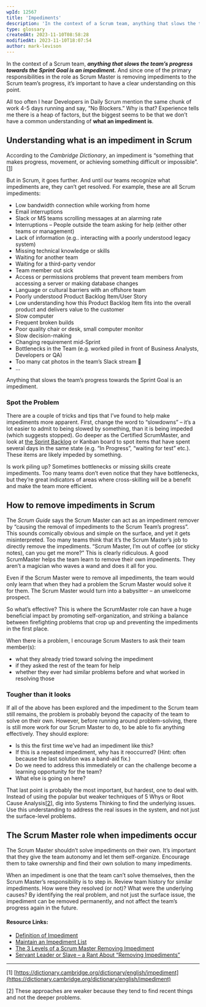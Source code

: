 ```yaml
---
wpId: 12567
title: 'Impediments'
description: 'In the context of a Scrum team, anything that slows the team''s progress towards the Sprint Goal is an impediment. And since one of the primary responsibilities in the role as Scrum Master is removing impediments to the Scrum team''s progress, it''s important to have a clear understanding on this point. All too often I hear Developers in Daily ...'
type: glossary
createdAt: 2023-11-10T08:58:28
modifiedAt: 2023-11-10T18:07:54
author: mark-levison
---
```



In the context of a Scrum team, _**anything that slows the team’s progress towards the Sprint Goal is an impediment.**_ And since one of the primary responsibilities in the role as Scrum Master is removing impediments to the Scrum team’s progress, it’s important to have a clear understanding on this point.

All too often I hear Developers in Daily Scrum mention the same chunk of work 4-5 days running and say, “No Blockers.” Why is that? Experience tells me there is a heap of factors, but the biggest seems to be that we don’t have a common understanding of **what an impediment is**.

## Understanding what is an impediment in Scrum

According to the _Cambridge Dictionary_, an impediment is “something that makes progress, movement, or achieving something difficult or impossible”.\[[1](#footnotes)\]

But in Scrum, it goes further. And until our teams recognize what impediments are, they can’t get resolved. For example, these are all Scrum impediments:

*   Low bandwidth connection while working from home
*   Email interruptions
*   Slack or MS teams scrolling messages at an alarming rate
*   Interruptions – People outside the team asking for help (either other teams or management)
*   Lack of information (e.g.. interacting with a poorly understood legacy system)
*   Missing technical knowledge or skills
*   Waiting for another team
*   Waiting for a third-party vendor
*   Team member out sick
*   Access or permissions problems that prevent team members from accessing a server or making database changes
*   Language or cultural barriers with an offshore team
*   Poorly understood Product Backlog Item/User Story
*   Low understanding how this Product Backlog Item fits into the overall product and delivers value to the customer
*   Slow computer
*   Frequent broken builds
*   Poor quality chair or desk, small computer monitor
*   Slow decision-making
*   Changing requirement mid-Sprint
*   Bottlenecks in the Team (e.g. worked piled in front of Business Analysts, Developers or QA)
*   Too many cat photos in the team’s Slack stream 🙂
*   …

Anything that slows the team’s progress towards the Sprint Goal is an impediment.

### Spot the Problem

There are a couple of tricks and tips that I’ve found to help make impediments more apparent. First, change the word to “slowdowns” – it’s a lot easier to admit to being slowed by something, than it is being impeded (which suggests stopped). Go deeper as the Certified ScrumMaster, and look at [the Sprint Backlog](/blog/the-humble-sprint-backlog.html) or Kanban board to spot items that have spent several days in the same state (e.g. “In Progress”, “waiting for test” etc.). These items are likely impeded by something.

Is work piling up? Sometimes bottlenecks or missing skills create impediments. Too many teams don’t even notice that they have bottlenecks, but they’re great indicators of areas where cross-skilling will be a benefit and make the team more efficient.

## How to remove impediments in Scrum

The _Scrum Guide_ says the Scrum Master can act as an impediment remover by “causing the removal of impediments to the Scrum Team’s progress”. This sounds comically obvious and simple on the surface, and yet it gets misinterpreted. Too many teams think that it’s the Scrum Master’s job to directly remove the impediments. “Scrum Master, I’m out of coffee (or sticky notes), can you get me more?” This is clearly ridiculous. A good ScrumMaster helps the team learn to remove their own impediments. They aren’t a magician who waves a wand and does it all for you.

Even if the Scrum Master were to remove all impediments, the team would only learn that when they had a problem the Scrum Master would solve it for them. The Scrum Master would turn into a babysitter – an unwelcome prospect.

So what’s effective? This is where the ScrumMaster role can have a huge beneficial impact by promoting self-organization, and striking a balance between firefighting problems that crop up and preventing the impediments in the first place.

When there is a problem, I encourage Scrum Masters to ask their team member(s):

*   what they already tried toward solving the impediment
*   if they asked the rest of the team for help
*   whether they ever had similar problems before and what worked in resolving those

### Tougher than it looks

If all of the above has been explored and the impediment to the Scrum team still remains, the problem is probably beyond the capacity of the team to solve on their own. However, before running around problem-solving, there is still more work for our Scrum Master to do, to be able to fix anything effectively. They should explore:

*   Is this the first time we’ve had an impediment like this?
*   If this is a repeated impediment, why has it reoccurred? (Hint: often because the last solution was a band-aid fix.)
*   Do we need to address this immediately or can the challenge become a learning opportunity for the team?
*   What else is going on here?

That last point is probably the most important, but hardest, one to deal with. Instead of using the popular but weaker techniques of 5 Whys or Root Cause Analysis\[[2](#footnotes)\], dig into Systems Thinking to find the underlying issues. Use this understanding to address the real issues in the system, and not just the surface-level problems.

## The Scrum Master role when impediments occur

The Scrum Master shouldn’t solve impediments on their own. It’s important that they give the team autonomy and let them self-organize. Encourage them to take ownership and find their own solution to many impediments.

When an impediment is one that the team can’t solve themselves, then the Scrum Master’s responsibility is to step in. Review team history for similar impediments. How were they resolved (or not)? What were the underlying causes? By identifying the real problem, and not just the surface issue, the impediment can be removed permanently, and not affect the team’s progress again in the future.

#### Resource Links:

*   [Definition of Impediment](https://leanagiletraining.com/impediments/what-are-impediments/)
*   [Maintain an Impediment List](https://sites.google.com/a/scrumplop.org/published-patterns/retrospective-pattern-language/impediment-list)
*   [The 3 Levels of a Scrum Master Removing Impediment](https://www.jeremyjarrell.com/scrum-master-removing-impediments/)
*   [Servant Leader or Slave – a Rant About “Removing Impediments”](https://www.adventureswithagile.com/2016/06/20/servant-leader-slave-rant-removing-impediments/)

* * *

\[1\] [https://dictionary.cambridge.org/dictionary/english/impediment](https://dictionary.cambridge.org/dictionary/english/impediment)

\[2\] These approaches are weaker because they tend to find recent things and not the deeper problems.